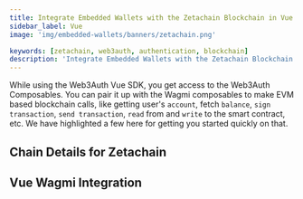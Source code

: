 ```yaml
---
title: Integrate Embedded Wallets with the Zetachain Blockchain in Vue
sidebar_label: Vue
image: 'img/embedded-wallets/banners/zetachain.png'

keywords: [zetachain, web3auth, authentication, blockchain]
description: 'Integrate Embedded Wallets with the Zetachain Blockchain in Vue | Embedded Wallets'
---
```



While using the Web3Auth Vue SDK, you get access to the Web3Auth Composables. You can pair it up with the Wagmi composables to make EVM based blockchain calls, like getting user's `account`, fetch `balance`, `sign transaction`, `send transaction`, `read` from and `write` to the smart contract, etc. We have highlighted a few here for getting you started quickly on that.

## Chain Details for Zetachain

<ChainDetailsZetachain />

## Vue Wagmi Integration

<VueWagmiIntegration />
